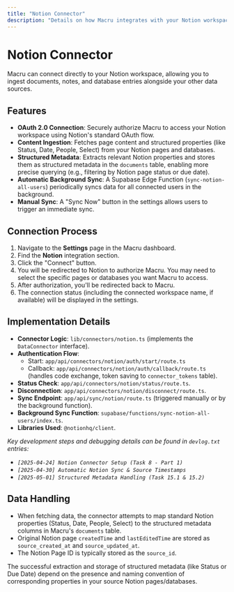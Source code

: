 ```yaml
---
title: "Notion Connector"
description: "Details on how Macru integrates with your Notion workspace."
---
```



# Notion Connector

Macru can connect directly to your Notion workspace, allowing you to ingest documents, notes, and database entries alongside your other data sources.

## Features

*   **OAuth 2.0 Connection**: Securely authorize Macru to access your Notion workspace using Notion's standard OAuth flow.
*   **Content Ingestion**: Fetches page content and structured properties (like Status, Date, People, Select) from your Notion pages and databases.
*   **Structured Metadata**: Extracts relevant Notion properties and stores them as structured metadata in the `documents` table, enabling more precise querying (e.g., filtering by Notion page status or due date).
*   **Automatic Background Sync**: A Supabase Edge Function (`sync-notion-all-users`) periodically syncs data for all connected users in the background.
*   **Manual Sync**: A "Sync Now" button in the settings allows users to trigger an immediate sync.

## Connection Process

1.  Navigate to the **Settings** page in the Macru dashboard.
2.  Find the **Notion** integration section.
3.  Click the "Connect" button.
4.  You will be redirected to Notion to authorize Macru. You may need to select the specific pages or databases you want Macru to access.
5.  After authorization, you'll be redirected back to Macru.
6.  The connection status (including the connected workspace name, if available) will be displayed in the settings.

## Implementation Details

*   **Connector Logic**: `lib/connectors/notion.ts` (implements the `DataConnector` interface).
*   **Authentication Flow**:
    *   Start: `app/api/connectors/notion/auth/start/route.ts`
    *   Callback: `app/api/connectors/notion/auth/callback/route.ts` (handles code exchange, token saving to `connector_tokens` table).
*   **Status Check**: `app/api/connectors/notion/status/route.ts`.
*   **Disconnection**: `app/api/connectors/notion/disconnect/route.ts`.
*   **Sync Endpoint**: `app/api/sync/notion/route.ts` (triggered manually or by the background function).
*   **Background Sync Function**: `supabase/functions/sync-notion-all-users/index.ts`.
*   **Libraries Used**: `@notionhq/client`.

*Key development steps and debugging details can be found in `devlog.txt` entries:*
*   *`[2025-04-24] Notion Connector Setup (Task 8 - Part 1)`*
*   *`[2025-04-30] Automatic Notion Sync & Source Timestamps`*
*   *`[2025-05-01] Structured Metadata Handling (Task 15.1 & 15.2)`*

## Data Handling

*   When fetching data, the connector attempts to map standard Notion properties (Status, Date, People, Select) to the structured metadata columns in Macru's `documents` table.
*   Original Notion page `createdTime` and `lastEditedTime` are stored as `source_created_at` and `source_updated_at`.
*   The Notion Page ID is typically stored as the `source_id`.

<CardGroup cols={1}>
<Card title="Important Note on Metadata" icon="info-circle">
    The successful extraction and storage of structured metadata (like Status or Due Date) depend on the presence and naming convention of corresponding properties in your source Notion pages/databases.
</Card>
</CardGroup> 